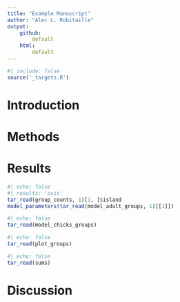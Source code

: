 ```yaml
---
title: "Example Manuscript"
author: "Alec L. Robitaille"
output: 
    github:
        default
    html: 
        default
---
```


```r
#| include: false
source('_targets.R')
```


# Introduction



# Methods



# Results


```r
#| echo: false
#| results: 'asis'
tar_read(group_counts, 1)[1, ]$island
model_parameters(tar_read(model_adult_groups, 1)[[1]])
```

```r
#| echo: false
tar_read(model_chicks_groups)
```

```r
#| echo: false
tar_read(plot_groups)
```


```r
#| echo: false
tar_read(sums)
```


# Discussion

